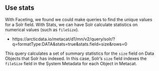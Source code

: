 ## Use stats

With Faceting, we found we could make queries to find the unique values for a Solr field.
With Stats, we can have Solr calculate statistics on numerical values (such as `fileSize`).

- https://arcticdata.io/metacat/d1/mn/v2/query/solr/?q=formatType:DATA&stats=true&stats.field=size&rows=0

This query calculates a set of summary statistics for the `size` field on Data Objects that Solr has indexed.
In this case, Solr's `size` field indexes the `fileSize` field in the System Metadata for each Object in Metacat.